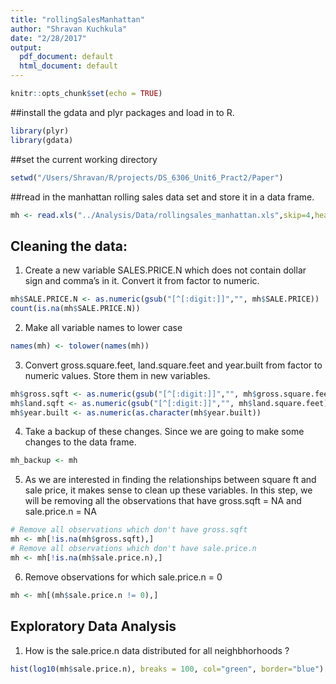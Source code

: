 ```yaml
---
title: "rollingSalesManhattan"
author: "Shravan Kuchkula"
date: "2/28/2017"
output:
  pdf_document: default
  html_document: default
---
```


```r
knitr::opts_chunk$set(echo = TRUE)
```

##install the gdata and plyr packages and load in to R.
```r
library(plyr)
library(gdata)
```

##set the current working directory
```r
setwd("/Users/Shravan/R/projects/DS_6306_Unit6_Pract2/Paper")
```

##read in the manhattan rolling sales data set and store it in a data frame.
```r
mh <- read.xls("../Analysis/Data/rollingsales_manhattan.xls",skip=4,header=TRUE)
```

## Cleaning the data:
1. Create a new variable SALES.PRICE.N which does not contain dollar sign and comma's in it. Convert it from factor to numeric.

```r
mh$SALE.PRICE.N <- as.numeric(gsub("[^[:digit:]]","", mh$SALE.PRICE))
count(is.na(mh$SALE.PRICE.N))
```

2. Make all variable names to lower case
```r
names(mh) <- tolower(names(mh))
```

3. Convert gross.square.feet, land.square.feet and year.built from factor to numeric values. Store them in new variables.

```r
mh$gross.sqft <- as.numeric(gsub("[^[:digit:]]","", mh$gross.square.feet))
mh$land.sqft <- as.numeric(gsub("[^[:digit:]]","", mh$land.square.feet))
mh$year.built <- as.numeric(as.character(mh$year.built))
```

4. Take a backup of these changes. Since we are going to make some changes to the data frame.
```r
mh_backup <- mh
```

5. As we are interested in finding the relationships between square ft and sale price, it makes sense to clean up these variables. In this step, we will be removing all the observations that have gross.sqft = NA and sale.price.n = NA

```r
# Remove all observations which don't have gross.sqft
mh <- mh[!is.na(mh$gross.sqft),]
# Remove all observations which don't have sale.price.n
mh <- mh[!is.na(mh$sale.price.n),]
```

6. Remove observations for which sale.price.n = 0
```r
mh <- mh[(mh$sale.price.n != 0),]
```

## Exploratory Data Analysis

1. How is the sale.price.n data distributed for all neighbhorhoods ?

```r
hist(log10(mh$sale.price.n), breaks = 100, col="green", border="blue")
```